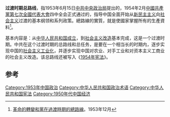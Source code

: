 '''过渡时期总路线'''，指1953年6月15日[[中共中央政治局|中共中央政治局]]提出的，1954年2月[[中國共產黨第七次全國代表大會|中國共產黨第七次全國代表大會]]四中全会正式通过的，指导中国全面开始从[[新民主主义|新民主主义]]向[[社会主义|社会主义]]过渡的基本纲领和系列政策。總路線的實質，就是使國家掌握所有的生產資料<ref>[http://www.people.com.cn/GB/shizheng/8198/30446/30452/2196161.html 革命的轉變和黨在過渡時期的總路線]。1953年12月</ref>。

基本内容是：从[[中华人民共和国成立|中华人民共和国成立]]，到[[社会主义改造|社会主义改造]]基本完成，这是一个过渡时期。中共在这个过渡时期的总路线和总任务，是要在一个相当长的时期内，逐步实现中国的[[社会主义|社会主义]][[工业化|工业化]]，并逐步实现中国对农业、对手工业和对资本主义工商业的社会主义改造。该总路线还被写入《[[:s:中華人民共和國憲法_(1954年)|1954年宪法]]》。

== 参考==
{{Reflist|2}}

[[Category:1953年中国政治|Category:1953年中国政治]]
[[Category:中华人民共和国政治术语|Category:中华人民共和国政治术语]]
[[Category:中华人民共和国宪法|Category:中华人民共和国宪法]]
[[Category:1950年代中国经济|Category:1950年代中国经济]]